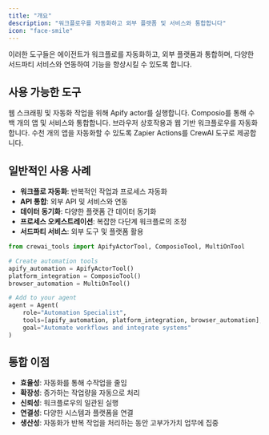 ```yaml
---
title: "개요"
description: "워크플로우를 자동화하고 외부 플랫폼 및 서비스와 통합합니다"
icon: "face-smile"
---
```


이러한 도구들은 에이전트가 워크플로를 자동화하고, 외부 플랫폼과 통합하며, 다양한 서드파티 서비스와 연동하여 기능을 향상시킬 수 있도록 합니다.

## **사용 가능한 도구**

<CardGroup cols={2}>
  <Card title="Apify Actor Tool" icon="spider" href="/ko/tools/automation/apifyactorstool">
    웹 스크래핑 및 자동화 작업을 위해 Apify actor를 실행합니다.
  </Card>

  <Card title="Composio Tool" icon="puzzle-piece" href="/ko/tools/automation/composiotool">
    Composio를 통해 수백 개의 앱 및 서비스와 통합합니다.
  </Card>

  <Card title="Multion Tool" icon="window-restore" href="/ko/tools/automation/multiontool">
    브라우저 상호작용과 웹 기반 워크플로우를 자동화합니다.
  </Card>

  <Card title="Zapier Actions Adapter" icon="bolt" href="/ko/tools/automation/zapieractionstool">
    수천 개의 앱을 자동화할 수 있도록 Zapier Actions를 CrewAI 도구로 제공합니다.
  </Card>
</CardGroup>

## **일반적인 사용 사례**

- **워크플로 자동화**: 반복적인 작업과 프로세스 자동화
- **API 통합**: 외부 API 및 서비스와 연동
- **데이터 동기화**: 다양한 플랫폼 간 데이터 동기화
- **프로세스 오케스트레이션**: 복잡한 다단계 워크플로의 조정
- **서드파티 서비스**: 외부 도구 및 플랫폼 활용

```python
from crewai_tools import ApifyActorTool, ComposioTool, MultiOnTool

# Create automation tools
apify_automation = ApifyActorTool()
platform_integration = ComposioTool()
browser_automation = MultiOnTool()

# Add to your agent
agent = Agent(
    role="Automation Specialist",
    tools=[apify_automation, platform_integration, browser_automation],
    goal="Automate workflows and integrate systems"
)
```

## **통합 이점**

- **효율성**: 자동화를 통해 수작업을 줄임
- **확장성**: 증가하는 작업량을 자동으로 처리
- **신뢰성**: 워크플로우의 일관된 실행
- **연결성**: 다양한 시스템과 플랫폼을 연결
- **생산성**: 자동화가 반복 작업을 처리하는 동안 고부가가치 업무에 집중